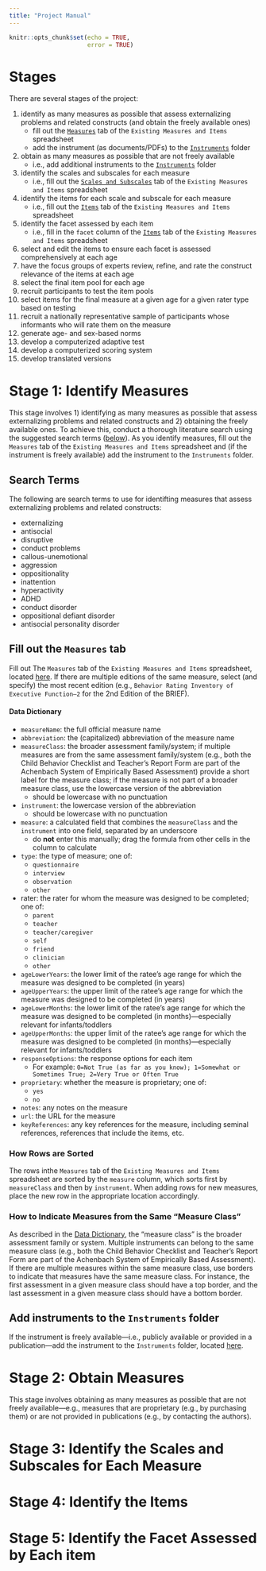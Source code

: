 ```yaml
---
title: "Project Manual"
---
```


```r
knitr::opts_chunk$set(echo = TRUE,
                      error = TRUE)
```

# Stages {#stages}

There are several stages of the project:

1. identify as many measures as possible that assess externalizing problems and related constructs (and obtain the freely available ones)
    - fill out the [`Measures`](https://docs.google.com/spreadsheets/d/1luduZayyVmONdxBCcvrMGVv1vshhHzQ7eEOLg1aaMxE/edit#gid=0) tab of the `Existing Measures and Items` spreadsheet
    - add the instrument (as documents/PDFs) to the [`Instruments`](https://drive.google.com/drive/u/0/folders/1UL9_9tbKPQeKNLftlBTdWI9kVcqEn51f) folder
1. obtain as many measures as possible that are not freely available
    - i.e., add additional instruments to the [`Instruments`](https://drive.google.com/drive/u/0/folders/1UL9_9tbKPQeKNLftlBTdWI9kVcqEn51f) folder
1. identify the scales and subscales for each measure
    - i.e., fill out the [`Scales and Subscales`](https://docs.google.com/spreadsheets/d/1luduZayyVmONdxBCcvrMGVv1vshhHzQ7eEOLg1aaMxE/edit#gid=618359966) tab of the `Existing Measures and Items` spreadsheet
1. identify the items for each scale and subscale for each measure
    - i.e., fill out the [`Items`](https://docs.google.com/spreadsheets/d/1luduZayyVmONdxBCcvrMGVv1vshhHzQ7eEOLg1aaMxE/edit#gid=1930981316) tab of the `Existing Measures and Items` spreadsheet
1. identify the facet assessed by each item
    - i.e., fill in the `facet` column of the [`Items`](https://docs.google.com/spreadsheets/d/1luduZayyVmONdxBCcvrMGVv1vshhHzQ7eEOLg1aaMxE/edit#gid=1930981316) tab of the `Existing Measures and Items` spreadsheet
1. select and edit the items to ensure each facet is assessed comprehensively at each age
1. have the focus groups of experts review, refine, and rate the construct relevance of the items at each age
1. select the final item pool for each age
1. recruit participants to test the item pools
1. select items for the final measure at a given age for a given rater type based on testing
1. recruit a nationally representative sample of participants whose informants who will rate them on the measure
1. generate age- and sex-based norms
1. develop a computerized adaptive test
1. develop a computerized scoring system
1. develop translated versions

# Stage 1: Identify Measures {#identifyMeasures}

This stage involves 1) identifying as many measures as possible that assess externalizing problems and related constructs and 2) obtaining the freely available ones.
To achieve this, conduct a thorough literature search using the suggested search terms ([below](#searchTerms)).
As you identify measures, fill out the `Measures` tab of the `Existing Measures and Items` spreadsheet and (if the instrument is freely available) add the instrument to the `Instruments` folder.

## Search Terms {#searchTerms}

The following are search terms to use for identifting measures that assess externalizing problems and related constructs:

- externalizing
- antisocial
- disruptive
- conduct problems
- callous-unemotional
- aggression
- oppositionality
- inattention
- hyperactivity
- ADHD
- conduct disorder
- oppositional defiant disorder
- antisocial personality disorder

## Fill out the `Measures` tab {#measuresTab}

Fill out The `Measures` tab of the `Existing Measures and Items` spreadsheet, located [here](https://docs.google.com/spreadsheets/d/1luduZayyVmONdxBCcvrMGVv1vshhHzQ7eEOLg1aaMxE/edit#gid=0).
If there are multiple editions of the same measure, select (and specify) the most recent edition (e.g., `Behavior Rating Inventory of Executive Function–2` for the 2nd Edition of the BRIEF).

#### Data Dictionary {#dataDictionary}

- `measureName`: the full official measure name
- `abbreviation`: the (capitalized) abbreviation of the measure name
- `measureClass`: the broader assessment family/system; if multiple measures are from the same assessment family/system (e.g., both the Child Behavior Checklist and Teacher's Report Form are part of the Achenbach System of Empirically Based Assessment) provide a short label for the measure class; if the measure is not part of a broader measure class, use the lowercase version of the abbreviation
    - should be lowercase with no punctuation
- `instrument`: the lowercase version of the abbreviation
    - should be lowercase with no punctuation
- `measure`: a calculated field that combines the `measureClass` and the `instrument` into one field, separated by an underscore
    - do **not** enter this manually; drag the formula from other cells in the column to calculate
- `type`: the type of measure; one of:
    - `questionnaire`
    - `interview`
    - `observation`
    - `other`
- rater: the rater for whom the measure was designed to be completed; one of:
    - `parent`
    - `teacher`
    - `teacher/caregiver`
    - `self`
    - `friend`
    - `clinician`
    - `other`
- `ageLowerYears`: the lower limit of the ratee's age range for which the measure was designed to be completed (in years)
- `ageUpperYears`: the upper limit of the ratee's age range for which the measure was designed to be completed (in years)
- `ageLowerMonths`: the lower limit of the ratee's age range for which the measure was designed to be completed (in months)—especially relevant for infants/toddlers
- `ageUpperMonths`: the upper limit of the ratee's age range for which the measure was designed to be completed (in months)—especially relevant for infants/toddlers
- `responseOptions`: the response options for each item
    - For example: `0=Not True (as far as you know); 1=Somewhat or Sometimes True; 2=Very True or Often True`
- `proprietary`: whether the measure is proprietary; one of:
    - `yes`
    - `no`
- `notes`: any notes on the measure
- `url`: the URL for the measure
- `keyReferences`: any key references for the measure, including seminal references, references that include the items, etc.

### How Rows are Sorted

The rows inthe `Measures` tab of the `Existing Measures and Items` spreadsheet are sorted by the `measure` column, which sorts first by `measureClass` and then by `instrument`.
When adding rows for new measures, place the new row in the appropriate location accordingly.

### How to Indicate Measures from the Same "Measure Class"

As described in the [Data Dictionary](#dataDictionary), the "measure class" is the broader assessment family or system.
Multiple instruments can belong to the same measure class (e.g., both the Child Behavior Checklist and Teacher's Report Form are part of the Achenbach System of Empirically Based Assessment).
If there are multiple measures within the same measure class, use borders to indicate that measures have the same measure class.
For instance, the first assessment in a given measure class should have a top border, and the last assessment in a given measure class should have a bottom border.

## Add instruments to the `Instruments` folder {#addInstruments}

If the instrument is freely available—i.e., publicly available or provided in a publication—add the instrument to the `Instruments` folder, located [here](https://drive.google.com/drive/u/0/folders/1UL9_9tbKPQeKNLftlBTdWI9kVcqEn51f).

# Stage 2: Obtain Measures {#obtainMeasures}

This stage involves obtaining as many measures as possible that are not freely available—e.g., measures that are proprietary (e.g., by purchasing them) or are not provided in publications (e.g., by contacting the authors).

# Stage 3: Identify the Scales and Subscales for Each Measure {#scalesSubscales}

# Stage 4: Identify the Items {#identifyItems}

# Stage 5: Identify the Facet Assessed by Each item {#identifyItemFacets}
